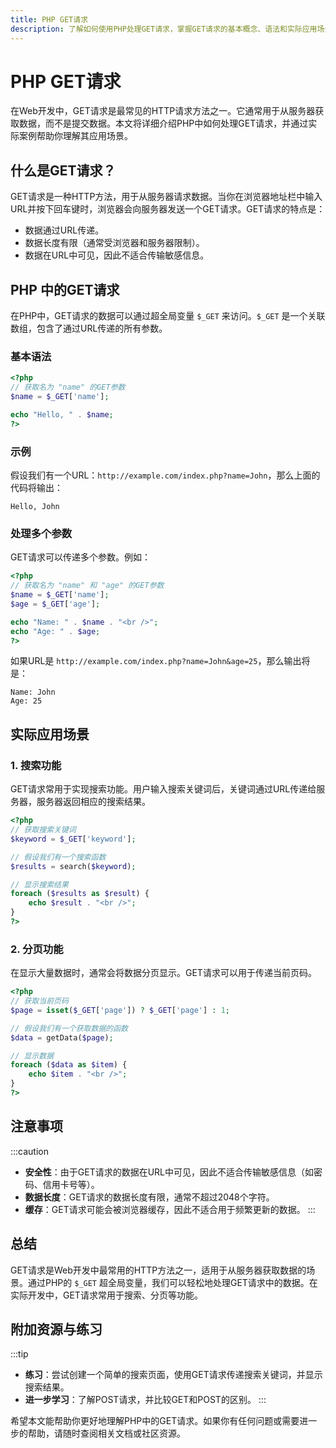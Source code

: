 ```yaml
---
title: PHP GET请求
description: 了解如何使用PHP处理GET请求，掌握GET请求的基本概念、语法和实际应用场景。
---
```


# PHP GET请求

在Web开发中，GET请求是最常见的HTTP请求方法之一。它通常用于从服务器获取数据，而不是提交数据。本文将详细介绍PHP中如何处理GET请求，并通过实际案例帮助你理解其应用场景。

## 什么是GET请求？

GET请求是一种HTTP方法，用于从服务器请求数据。当你在浏览器地址栏中输入URL并按下回车键时，浏览器会向服务器发送一个GET请求。GET请求的特点是：

- 数据通过URL传递。
- 数据长度有限（通常受浏览器和服务器限制）。
- 数据在URL中可见，因此不适合传输敏感信息。

## PHP 中的GET请求

在PHP中，GET请求的数据可以通过超全局变量 `$_GET` 来访问。`$_GET` 是一个关联数组，包含了通过URL传递的所有参数。

### 基本语法

```php
<?php
// 获取名为 "name" 的GET参数
$name = $_GET['name'];

echo "Hello, " . $name;
?>
```

### 示例

假设我们有一个URL：`http://example.com/index.php?name=John`，那么上面的代码将输出：

```
Hello, John
```

### 处理多个参数

GET请求可以传递多个参数。例如：

```php
<?php
// 获取名为 "name" 和 "age" 的GET参数
$name = $_GET['name'];
$age = $_GET['age'];

echo "Name: " . $name . "<br />";
echo "Age: " . $age;
?>
```

如果URL是 `http://example.com/index.php?name=John&age=25`，那么输出将是：

```
Name: John
Age: 25
```

## 实际应用场景

### 1. 搜索功能

GET请求常用于实现搜索功能。用户输入搜索关键词后，关键词通过URL传递给服务器，服务器返回相应的搜索结果。

```php
<?php
// 获取搜索关键词
$keyword = $_GET['keyword'];

// 假设我们有一个搜索函数
$results = search($keyword);

// 显示搜索结果
foreach ($results as $result) {
    echo $result . "<br />";
}
?>
```

### 2. 分页功能

在显示大量数据时，通常会将数据分页显示。GET请求可以用于传递当前页码。

```php
<?php
// 获取当前页码
$page = isset($_GET['page']) ? $_GET['page'] : 1;

// 假设我们有一个获取数据的函数
$data = getData($page);

// 显示数据
foreach ($data as $item) {
    echo $item . "<br />";
}
?>
```

## 注意事项

:::caution
- **安全性**：由于GET请求的数据在URL中可见，因此不适合传输敏感信息（如密码、信用卡号等）。
- **数据长度**：GET请求的数据长度有限，通常不超过2048个字符。
- **缓存**：GET请求可能会被浏览器缓存，因此不适合用于频繁更新的数据。
:::

## 总结

GET请求是Web开发中最常用的HTTP方法之一，适用于从服务器获取数据的场景。通过PHP的 `$_GET` 超全局变量，我们可以轻松地处理GET请求中的数据。在实际开发中，GET请求常用于搜索、分页等功能。

## 附加资源与练习

:::tip
- **练习**：尝试创建一个简单的搜索页面，使用GET请求传递搜索关键词，并显示搜索结果。
- **进一步学习**：了解POST请求，并比较GET和POST的区别。
:::

希望本文能帮助你更好地理解PHP中的GET请求。如果你有任何问题或需要进一步的帮助，请随时查阅相关文档或社区资源。